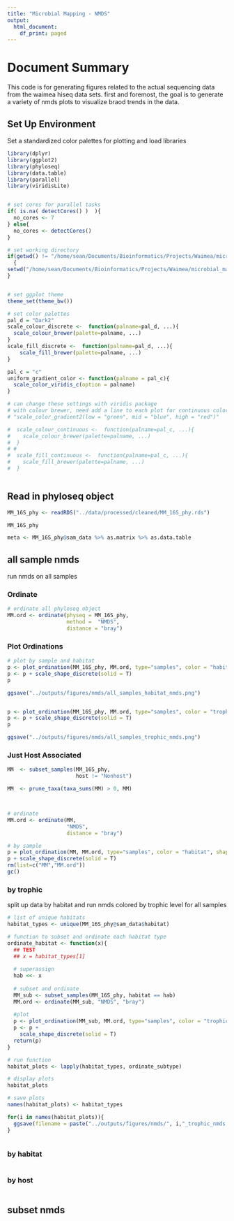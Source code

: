 ```yaml
---
title: "Microbial Mapping - NMDS"
output:
  html_document:
    df_print: paged
---
```

# Document Summary
This code is for generating figures related to the actual sequencing data from the waimea hiseq data sets.
first and foremost, the goal is to generate a variety of nmds plots to visualize braod trends in the data.


## Set Up Environment
Set a standardized color palettes for plotting and load libraries

```r
library(dplyr)
library(ggplot2)
library(phyloseq)
library(data.table)
library(parallel)
library(viridisLite)


# set cores for parallel tasks
if( is.na( detectCores() )  ){
  no_cores <- 7
} else{
  no_cores <- detectCores()
}

# set working directory
if(getwd() != "/home/sean/Documents/Bioinformatics/Projects/Waimea/microbial_mapping/main")
  {
setwd("/home/sean/Documents/Bioinformatics/Projects/Waimea/microbial_mapping/main")
}


# set ggplot theme
theme_set(theme_bw())

# set color palettes 
pal_d = "Dark2"
scale_colour_discrete <-  function(palname=pal_d, ...){
  scale_colour_brewer(palette=palname, ...)
}
scale_fill_discrete <-  function(palname=pal_d, ...){
    scale_fill_brewer(palette=palname, ...)
}

pal_c = "c"
uniform_gradient_color <- function(palname = pal_c){
  scale_color_viridis_c(option = palname)
}

# can change these settings with viridis package
# with colour brewer, need add a line to each plot for continuous colors
# "scale_color_gradient2(low = "green", mid = "blue", high = "red")"

#  scale_colour_continuous <-  function(palname=pal_c, ...){
#    scale_colour_brewer(palette=palname, ...)
#  }
# # 
#  scale_fill_continuous <-  function(palname=pal_c, ...){
#    scale_fill_brewer(palette=palname, ...)
#  }



```


## Read in phyloseq object
```r
MM_16S_phy <- readRDS("../data/processed/cleaned/MM_16S_phy.rds")

MM_16S_phy

meta <- MM_16S_phy@sam_data %>% as.matrix %>% as.data.table


```




## all sample nmds
run nmds on all samples

### Ordinate

```r
# ordinate all phyloseq object
MM.ord <- ordinate(physeq = MM_16S_phy,
                   method =  "NMDS",
                   distance = "bray")
```

### Plot Ordinations

```r

# plot by sample and habitat
p <- plot_ordination(MM_16S_phy, MM.ord, type="samples", color = "habitat", shape = "host")
p <- p + scale_shape_discrete(solid = T)
p

ggsave("../outputs/figures/nmds/all_samples_habitat_nmds.png")


p <- plot_ordination(MM_16S_phy, MM.ord, type="samples", color = "trophic", shape = "host")
p <- p + scale_shape_discrete(solid = T) 
p

ggsave("../outputs/figures/nmds/all_samples_trophic_nmds.png")


```


### Just Host Associated
```r
MM  <- subset_samples(MM_16S_phy,
                      host != "Nonhost")

MM  <- prune_taxa(taxa_sums(MM) > 0, MM)



# ordinate
MM.ord <- ordinate(MM,
                   "NMDS",
                   distance = "bray")

# by sample
p = plot_ordination(MM, MM.ord, type="samples", color = "habitat", shape = "host", title="NMDS, Bray , Transect Samples, All OTUs")
p + scale_shape_discrete(solid = T)
rm(list=c("MM","MM.ord"))
gc()

```


### by trophic
split up data by habitat and run nmds colored by trophic level for all samples

```r

# list of unique habitats
habitat_types <- unique(MM_16S_phy@sam_data$habitat)

# function to subset and ordinate each habitat type
ordinate_habitat <- function(x){
  ## TEST
  ## x = habitat_types[1]
 
  # superassign
  hab <<- x
  
  # subset and ordinate
  MM_sub <- subset_samples(MM_16S_phy, habitat == hab)
  MM.ord <- ordinate(MM_sub, "NMDS", "bray")
  
  #plot
  p <- plot_ordination(MM_sub, MM.ord, type="samples", color = "trophic", shape = "host", title= paste("NMDS, Bray,", hab))
  p <- p +
    scale_shape_discrete(solid = T)
  return(p)
}

# run function
habitat_plots <- lapply(habitat_types, ordinate_subtype)

# display plots
habitat_plots

# save plots
names(habitat_plots) <- habitat_types

for(i in names(habitat_plots)){
  ggsave(filename = paste("../outputs/figures/nmds/", i,"_trophic_nmds.png", sep = ""), plot = habitat_plots[[i]])
}



```

### by habitat
```r

```

### by host
```r

```

## subset nmds
```r

```
